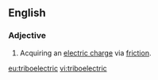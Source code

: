 ==English==
{{wikipedia|triboelectric effect}}

===Adjective===
{{en-adj|-}}

# {{label|en|physics}} Acquiring an [[electric charge]] via [[friction]].

[[eu:triboelectric]]
[[vi:triboelectric]]